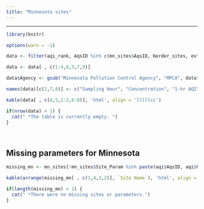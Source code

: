 ---
title: "Minnesota sites"
---


<style>
   body {margin-left: 0px;}
  .main-container {max-width: 1350px;}
  tr:nth-child(even){background-color: #e9e9e9;
  tr:nth-child(odd){background-color: #FFF;}
</style>

<script type="text/JavaScript">
  setTimeout(function() { window.location=window.location;}, 350000);
</script>


<hr> 

```{r kable_MN, message=F, echo=F, results='asis', warning=F}
library(knitr)

options(warn = -1)

data <- filter(aqi_rank, AqsID %in% c(mn_sites$AqsID, border_sites, extra_sites))

data <- data[ , c(1:4,8,5,7,9)]

data$Agency <- gsub("Minnesota Pollution Control Agency", "MPCA", data$Agency)

names(data)[c(2,7,8)] <- c("Sampling Hour", "Concentration", "1-hr AQI")

kable(data[ , c(4,5,1:2,6:8)], 'html', align = 'lllllcc')

if(nrow(data) < 1) {
  cat(" *The table is currently empty. ")
} 
```
<br>

<div class = "gray">
## Missing parameters for Minnesota
```{r miss_MN, message=F, echo=F, results='asis', warning=F}

missing_mn <- mn_sites[!mn_sites$Site_Param %in% paste(aqi$AqsID, aqi$Parameter, sep="_"), ]

kable(arrange(missing_mn[ , c(1,4,3,2)], `Site Name`), 'html', align = 'llll')

if(length(missing_mn) < 1) {
  cat(" *There were no missing sites or parameters.")
} 
```
</div>


